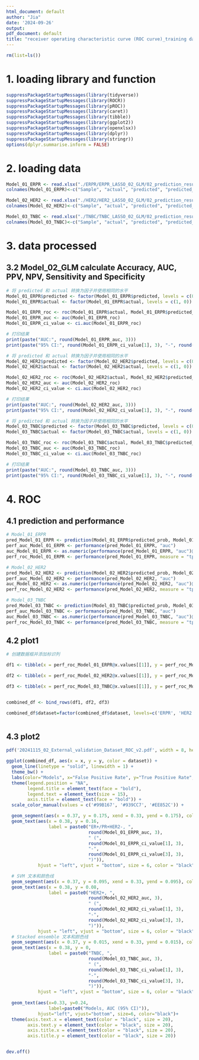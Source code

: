 ---
html_document: default
author: "Jia"
date: '2024-09-26'
output:
pdf_document: default
title: "receiver operating characteristic curve (ROC curve)_training dataset"
---

```{r}
rm(list=ls())
```

# 1. loading library and function
```{r}
suppressPackageStartupMessages(library(tidyverse))
suppressPackageStartupMessages(library(ROCR))
suppressPackageStartupMessages(library(pROC))
suppressPackageStartupMessages(library(caret))
suppressPackageStartupMessages(library(tibble))
suppressPackageStartupMessages(library(ggplot2))
suppressPackageStartupMessages(library(openxlsx))
suppressPackageStartupMessages(library(dplyr))
suppressPackageStartupMessages(library(stringr))
options(dplyr.summarise.inform = FALSE)

```


# 2. loading data
```{r}
Model_01_ERPR <- read.xlsx("./ERPR/ERPR_LASSO_02_GLM/02_prediction_results.xlsx", sheet = 1, skipEmptyRows = FALSE, colNames = TRUE)
colnames(Model_01_ERPR)<-c("Sample", "actual", "predicted", "predicted_prob")

Model_02_HER2 <- read.xlsx("./HER2/HER2_LASSO_02_GLM/02_prediction_results.xlsx", sheet = 1, skipEmptyRows = FALSE, colNames = TRUE)
colnames(Model_02_HER2)<-c("Sample", "actual", "predicted", "predicted_prob")

Model_03_TNBC <- read.xlsx("./TNBC/TNBC_LASSO_02_GLM/02_prediction_results.xlsx", sheet = 1, skipEmptyRows = FALSE, colNames = TRUE)
colnames(Model_03_TNBC)<-c("Sample", "actual", "predicted", "predicted_prob")
```

# 3. data processed

## 3.2 Model_02_GLM calculate Accuracy, AUC, PPV, NPV, Sensitivity and Specificity
```{r}
# 将 predicted 和 actual 转换为因子并使用相同的水平
Model_01_ERPR$predicted <- factor(Model_01_ERPR$predicted, levels = c(0, 1))
Model_01_ERPR$actual <- factor(Model_01_ERPR$actual, levels = c(1, 0))

Model_01_ERPR_roc <- roc(Model_01_ERPR$actual, Model_01_ERPR$predicted_prob)
Model_01_ERPR_auc <- auc(Model_01_ERPR_roc)
Model_01_ERPR_ci_value <- ci.auc(Model_01_ERPR_roc)

# 打印结果
print(paste("AUC:", round(Model_01_ERPR_auc, 3)))
print(paste("95% CI:", round(Model_01_ERPR_ci_value[1], 3), "-", round(Model_01_ERPR_ci_value[3], 3)))

```

```{r}
# 将 predicted 和 actual 转换为因子并使用相同的水平
Model_02_HER2$predicted <- factor(Model_02_HER2$predicted, levels = c(0, 1))
Model_02_HER2$actual <- factor(Model_02_HER2$actual, levels = c(1, 0))

Model_02_HER2_roc <- roc(Model_02_HER2$actual, Model_02_HER2$predicted_prob)
Model_02_HER2_auc <- auc(Model_02_HER2_roc)
Model_02_HER2_ci_value <- ci.auc(Model_02_HER2_roc)

# 打印结果
print(paste("AUC:", round(Model_02_HER2_auc, 3)))
print(paste("95% CI:", round(Model_02_HER2_ci_value[1], 3), "-", round(Model_02_HER2_ci_value[3], 3)))

```

```{r}
# 将 predicted 和 actual 转换为因子并使用相同的水平
Model_03_TNBC$predicted <- factor(Model_03_TNBC$predicted, levels = c(0, 1))
Model_03_TNBC$actual <- factor(Model_03_TNBC$actual, levels = c(1, 0))

Model_03_TNBC_roc <- roc(Model_03_TNBC$actual, Model_03_TNBC$predicted_prob)
Model_03_TNBC_auc <- auc(Model_03_TNBC_roc)
Model_03_TNBC_ci_value <- ci.auc(Model_03_TNBC_roc)

# 打印结果
print(paste("AUC:", round(Model_03_TNBC_auc, 3)))
print(paste("95% CI:", round(Model_03_TNBC_ci_value[1], 3), "-", round(Model_03_TNBC_ci_value[3], 3)))

```

# 4. ROC
## 4.1 prediction and performance
```{r}
# Model_01_ERPR
pred_Model_01_ERPR <- prediction(Model_01_ERPR$predicted_prob, Model_01_ERPR$actual)
perf_auc_Model_01_ERPR <- performance(pred_Model_01_ERPR, "auc")
auc_Model_01_ERPR <- as.numeric(performance(pred_Model_01_ERPR, "auc")@y.values)
perf_roc_Model_01_ERPR <- performance(pred_Model_01_ERPR, measure = "tpr", x.measure = "fpr")

# Model_02_HER2
pred_Model_02_HER2 <- prediction(Model_02_HER2$predicted_prob, Model_02_HER2$actual)
perf_auc_Model_02_HER2 <- performance(pred_Model_02_HER2, "auc")
auc_Model_02_HER2 <- as.numeric(performance(pred_Model_02_HER2, "auc")@y.values)
perf_roc_Model_02_HER2 <- performance(pred_Model_02_HER2, measure = "tpr", x.measure = "fpr")

# Model_03_TNBC
pred_Model_03_TNBC <- prediction(Model_03_TNBC$predicted_prob, Model_03_TNBC$actual)
perf_auc_Model_03_TNBC <- performance(pred_Model_03_TNBC, "auc")
auc_Model_03_TNBC <- as.numeric(performance(pred_Model_03_TNBC, "auc")@y.values)
perf_roc_Model_03_TNBC <- performance(pred_Model_03_TNBC, measure = "tpr", x.measure = "fpr")

```

## 4.2 plot1
```{r}
# 创建数据框并添加标识列

df1 <- tibble(x = perf_roc_Model_01_ERPR@x.values[[1]], y = perf_roc_Model_01_ERPR@y.values[[1]], dataset = "ERPR")

df2 <- tibble(x = perf_roc_Model_02_HER2@x.values[[1]], y = perf_roc_Model_02_HER2@y.values[[1]], dataset = "HER2")

df3 <- tibble(x = perf_roc_Model_03_TNBC@x.values[[1]], y = perf_roc_Model_03_TNBC@y.values[[1]], dataset = "TNBC")


combined_df <- bind_rows(df1, df2, df3)

combined_df$dataset=factor(combined_df$dataset, levels=c('ERPR', 'HER2', 'TNBC'))



```

## 4.3 plot2
```{r}
pdf('20241115_02_External_validation_Dataset_ROC_v2.pdf', width = 8, height = 6)

ggplot(combined_df, aes(x = x, y = y, color = dataset)) + 
  geom_line(linetype = "solid", linewidth = 1) +
  theme_bw() +
  labs(color="Models", x="False Positive Rate", y="True Positive Rate", fill = "CV", title = "") + 
  theme(legend.position = "NA",
        legend.title = element_text(face = "bold"),
        legend.text = element_text(size = 15),
        axis.title = element_text(face = "bold")) +
  scale_color_manual(values = c('#99B167', '#939CC7', '#EE852C')) +

  geom_segment(aes(x = 0.37, y = 0.175, xend = 0.33, yend = 0.175), color = "#99B167", size = 1) +
  geom_text(aes(x = 0.38, y = 0.16, 
                label = paste0("ER+/PR+HER2-, ", 
                               round(Model_01_ERPR_auc, 3),
                               " (",
                               round(Model_01_ERPR_ci_value[1], 3),
                               "-",
                               round(Model_01_ERPR_ci_value[3], 3),
                               ")")), 
            hjust = "left", vjust = "bottom", size = 6, color = "black") +

  # SVM 文本和颜色线
  geom_segment(aes(x = 0.37, y = 0.095, xend = 0.33, yend = 0.095), color = "#939CC7", size = 1) +
  geom_text(aes(x = 0.38, y = 0.08, 
                label = paste0("HER2+, ", 
                               round(Model_02_HER2_auc, 3),
                               " (",
                               round(Model_02_HER2_ci_value[1], 3),
                               "-",
                               round(Model_02_HER2_ci_value[3], 3),
                               ")")), 
            hjust = "left", vjust = "bottom", size = 6, color = "black") +
  # Stacked ensemble 文本和颜色线
  geom_segment(aes(x = 0.37, y = 0.015, xend = 0.33, yend = 0.015), color = "#EE852C", size = 1) +
  geom_text(aes(x = 0.38, y = 0, 
                label = paste0("TNBC, ", 
                               round(Model_03_TNBC_auc, 3),
                               " (",
                               round(Model_03_TNBC_ci_value[1], 3),
                               "-",
                               round(Model_03_TNBC_ci_value[3], 3),
                               ")")), 
            hjust = "left", vjust = "bottom", size = 6, color = "black") +
  
  geom_text(aes(x=0.33, y=0.24, 
                label=paste0("Models, AUC (95% CI)")), 
            hjust="left", vjust="bottom", size=6, color="black")+
  theme(axis.text.x = element_text(color = "black", size = 20),
        axis.text.y = element_text(color = "black", size = 20),
        axis.title.x = element_text(color = "black", size = 20),
        axis.title.y = element_text(color = "black", size = 20))


dev.off()

```

